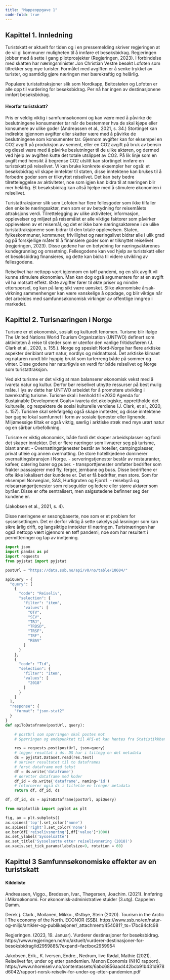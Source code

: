 ```yaml
---
title: "Mappeoppgave 1"
code-fold: true
---
```

## Kapittel 1. Innledning 

Turistskatt er aktuelt for tiden og i en pressemelding skriver regjeringen at de vil gi kommuner muligheten til å innføre et besøksbidrag. Regjeringen jobber med å sette i gang pilotprosjekter (Regjeringen, 2023). I forbindelse med skatten har næringsminister Jon Christian Vestre besøkt Lofoten som tiltrekker seg mye turister. Formålet med avgiften er å senke trykket av turister, og samtidig gjøre næringen mer bærekraftig og helårlig.

Populære turistattraksjoner slik som Nordkapp, Beitostølen og Lofoten er alle opp til vurdering for besøksbidrag. Per nå har ingen av destinasjonene innført besøksbidrag. 

#### Hvorfor turistskatt?

Pris er veldig viktig i samfunnsøkonomi og kan være med å påvirke de beslutningene konsumenter tar når de bestemmer hva de skal kjøpe eller konsumere av ulike goder (Andreassen et al., 2021, s. 34.) Stortinget kan indirekte igjennom avgifter eller skatter være med å påvirke de beslutningene som konsumenter tar. Gjennom avgifter kan for eksempel en CO2 avgift på produksjon av sement, eller en CO2 avgift på bruk av bensin og diesel være med å påvirke beslutninger til de ulike aktøren, og dermed ved hjelp av avgiften kutte det totale utslippet av CO2. På lik linje som en avgift med hensikt å begrense CO2 utslitt kan stortinget innføre en turistskatt på reiselivet. Vi kan bruke konkrete eksempler her også: et besøksbidrag vil skape inntekter til staten, disse inntektene kan brukes til å forbedre goder som er tilknyttet reiselivet. Det kan bety bedre tilretteleggelse av aktiviteter, noe som igjen kan bidra til at næringen blir mer helårlig. Et besøksbidrag kan altså hjelpe med å stimulere økonomien i reiselivet. 

Turistattraksjoner slik som Lofoten har flere fellesgoder som ikke tilfaller den enkelte næringsaktør, men som er av betydning for reisemålets attraksjons verdi. Tilrettelegging av ulike aktiviteter, informasjon, opplevelser og miljøet på reisemålet er alle viktige faktorer som påvirker opplevelsen av et reisemål, og det er ikke bare næringsaktørene i de ulike turistattraksjonene som bidrar til den totale opplevelsen. Staten, fylkeskommuner, kommuner, frivillighet og næringslivet bidrar alle i ulik grad og på forskjellige måter til å finansiere goder som er tilknyttet reiselivet (regjeringen, 2023). Disse godene har en betydning for næringsaktørenes kundegrunnlag og omsetning. Fellesgodene kan ved hjelp av turistskatt eller et besøksbidrag finansieres, og dette kan bidra til videre utvikling av fellesgodene.

Reiselivet har nettopp vært igjennom en tøff pandemi, og en slik avgift vil kunne stimulere økonomien. Man kan dog også argumentere for at en avgift vil ha motsatt effekt. Økte avgifter fører til økte priser og mindre etterspørsel, og kan på lang sikt være uønsket. Slike økonomiske årsak-virkning sammenhenger kan være vanskelige å oppdage, og blir viktige når det arbeides med samfunnsøkonomisk virkinger av offentlige inngrep i markedet. 

## Kapittel 2. Turisnæringen i Norge

Turisme er et økonomisk, sosialt og kulturelt fenomen. Turisme blir ifølge The United Nations World Tourism Organization (UNTWO) definert som aktiviteten å reise til steder som er utenfor den vanlige fritidssfæren (J. Clark et al., 2020, s. 155.). Norge og spesielt Nord-Norge har flere arktiske aspekter deriblant urørt natur, nordlys og midnattssol. Det arktiske klimaet og naturen rundt blir hyppig brukt som turterreng både på sommer og vinter. Disse godene har naturligvis en verdi for både reiselivet og Norge som turistattraksjon. 

Ved økt turisme er det viktig at man balanserer økonomisk vekst med å ivareta natur og kultur. Derfor bør reiselivet utnytte ressurser på best mulig måte. 
I lys av dette har UNTWO arbeidet for å promotere utvikling i bærekraftig turisme. Turisme skal i henhold til «2030 Agenda for Sustainable Development Goals» ivareta det økologiske, opprettholde det kulturelle, og respektere de sosial kulturelle verdiene (J. Clark, et al., 2020, s. 157). Turisme skal selvfølgelig også skape inntekter, og disse inntektene bør gagne lokal samfunnet i form av sosiale tjenester eller lignende. Miljømessige tiltak er også viktig, særlig i arktiske strøk med mye urørt natur og en sårbar urbefolkning. 

Turisme er viktig økonomisk, både fordi det skaper arbeidsplasser og fordi det skaper inntekter. Det er flere næringer som livnærer seg på turisme, blant annet: 
-	Overnattingstjenester består av hoteller, campingplasser, privat utleie og annen overnatting. De store hotellkjedene dominerer overnattingsbransjen i Norge. 
-	serveringstjenester består av restauranter, kafeer, catering barer og puber. 
-	transporttjenester omfatter bedrifter som frakter passasjerer med fly, ferger, jernbane og buss. Disse bedriftene er ofte ikke lokalisert der kundene er. Det er få bedrifter, men store. Som for eksempel Norwegian, SAS, Hurtigruten og Fjord1. 
-	reisebyrå og reisearrangørtjenester som reiseguider og ledere eller større aktører som byråer. Disse er ofte sentralisert, men salgsstedene befinner seg der kundene er. 

(Jakobsen et al., 2021, s. 4). 

Disse næringene er sesongbaserte, noe som er et problem for sysselsettingen. Det er derfor viktig å sette søkelys på løsninger som kan sikre årlig drift, og langsiktige inntekter til næringen. Turistnæringen har også nettopp vært igjennom en tøff pandemi, noe som har resultert i permitteringer og tap av inntjening. 


```python
import json
import pandas as pd
import requests
from pyjstat import pyjstat

postUrl = "https://data.ssb.no/api/v0/no/table/10604/"

apiQuery = {
  "query": [
    {
      "code": "Reiseliv",
      "selection": {
        "filter": "item",
        "values": [
          "OTV",
          "SEV",
          "TRJ",
          "TRBSD",
          "TRSF",
          "TRF",
          "RBAV"
        ]
      }
    },
    {
      "code": "Tid",
      "selection": {
        "filter": "item",
        "values": [
          "2018"
        ]
      }
    }
  ],
  "response": {
    "format": "json-stat2"
  }
}
def apiToDataframe(postUrl, query):

    # postUrl som spørringen skal postes mot
    # Spørringen og endepunktet til API-et kan hentes fra Statistikkbanken.

    res = requests.post(postUrl, json=query)
    # legger resultat i ds. DS har i tillegg en del metadata
    ds = pyjstat.Dataset.read(res.text)
    # skriver resultatet til to dataframes
    # først dataframe med tekst
    df = ds.write('dataframe')
    # deretter dataframe med koder
    df_id = ds.write('dataframe', naming='id')
    # returnerer også ds i tilfelle en trenger metadata
    return df, df_id, ds

df, df_id, ds = apiToDataframe(postUrl, apiQuery)
```

```python
from matplotlib import pyplot as plt

fig, ax = plt.subplots()
ax.spines['top'].set_color('none')
ax.spines['right'].set_color('none')
ax.bar(df['reiselivsnæring'],df['value']*1000)
ax.set_ylabel('Sysselsatte')
ax.set_title('Sysselsatte etter reiselivsnæring (2018)')
ax.xaxis.set_tick_params(labelsize=9, rotation = 60)
```

## Kapittel 3 Samfunnsøkonomiske effekter av en turistskatt

#### Kildeliste

Andreassen, Viggo., Bredesen, Ivar., Thøgersen, Joachim. (2021). Innføring i Mikroøkonomi. For økonomisk-administrative stuider (3.utg). Cappelen Damm. 

Derek j. Clark., Moilanen, Mikko., Østbye, Stein (2020). Tourism in the Arctic I The economy of the North. ECONOR (SSB). 
https://www.ssb.no/en/natur-og-miljo/artikler-og-publikasjoner/_attachment/454081?_ts=17bc94cfc98

Regjeringen. (2023, 19. Januar). Vurderer destinasjoner for besøksbidrag.
https://www.regjeringen.no/no/aktuelt/vurderer-destinasjoner-for-besoksbidrag/id2959885/?expand=factbox2959954

Jakobsen, Erik., K. Iversen, Endre., Nedrum, live Rødal, Mathie (2021). Reiselivet før, under og etter pandemien. Menon Economis (NHO rapport).   
https://www.nhoreiseliv.no/contentassets/6abc6856aad442bcb91b431d978d6042/rapport-norsk-reiseliv-for-under-og-etter-pandemien.pdf

